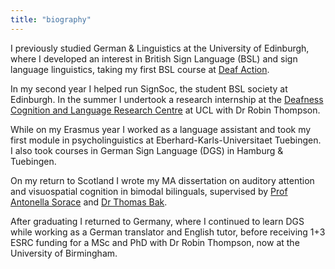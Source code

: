 ```yaml
---
title: "biography"
---
```


I previously studied German & Linguistics at the University of Edinburgh, where I developed an interest in British Sign Language (BSL) and sign language linguistics, taking my first BSL course at [Deaf Action](http://www.deafaction.org.uk/). 

In my second year I helped run SignSoc, the student BSL society at Edinburgh. In the summer I undertook a research internship at the [Deafness Cognition and Language Research Centre](http://www.ucl.ac.uk/dcal) at UCL with Dr Robin Thompson.

While on my Erasmus year I worked as a language assistant and took my first module in psycholinguistics at Eberhard-Karls-Universitaet Tuebingen. I also took courses in German Sign Language (DGS) in Hamburg & Tuebingen. 

On my return to Scotland I wrote my MA dissertation on auditory attention and visuospatial cognition in bimodal bilinguals, supervised by [Prof Antonella Sorace](https://www.ed.ac.uk/profile/antonella-sorace) and [Dr Thomas Bak](https://www.ed.ac.uk/profile/thomas-bak).

After graduating I returned to Germany, where I continued to learn DGS while working as a German translator and English tutor, before receiving 1+3 ESRC funding for a MSc and PhD with Dr Robin Thompson, now at the University of Birmingham.